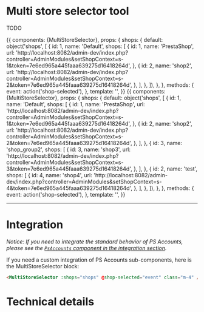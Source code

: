 

<Meta title="Sub-Components|Alerts/Alert multi store selector" component={MultiStoreSelector} decorators={[withKnobs]} />

# Multi store selector tool

TODO

<Story name='One group' height='320px'>
  {{
    components: {MultiStoreSelector},
    props: {
      shops: {
        default: object('shops', [
          {
            id: 1,
            name: 'Default',
            shops: [
              {
                id: 1,
                name: 'PrestaShop',
                url: 'http://localhost:8082/admin-dev/index.php?controller=AdminModules&setShopContext=s-1&token=7e6ed965a445faaa639275d16418264d',
              },
              {
                id: 2,
                name: 'shop2',
                url: 'http://localhost:8082/admin-dev/index.php?controller=AdminModules&setShopContext=s-2&token=7e6ed965a445faaa639275d16418264d',
              },
            ],
          },
        ]),
      },
    },
    methods: {
      event: action('shop-selected'),
    },
    template: '<MultiStoreSelector class="m-4" :shops="shops" @shop-selected="event" />',
  }}
</Story>

<Story name='Multiple groups' height='500px'>
  {{
    components: {MultiStoreSelector},
    props: {
      shops: {
        default: object('shops', [
          {
            id: 1,
            name: 'Default',
            shops: [
              {
                id: 1,
                name: 'PrestaShop',
                url: 'http://localhost:8082/admin-dev/index.php?controller=AdminModules&setShopContext=s-1&token=7e6ed965a445faaa639275d16418264d',
              },
              {
                id: 2,
                name: 'shop2',
                url: 'http://localhost:8082/admin-dev/index.php?controller=AdminModules&setShopContext=s-2&token=7e6ed965a445faaa639275d16418264d',
              },
            ],
          },
          {
            id: 3,
            name: 'shop_group2',
            shops: [
              {
                id: 3,
                name: 'shop3',
                url: 'http://localhost:8082/admin-dev/index.php?controller=AdminModules&setShopContext=s-3&token=7e6ed965a445faaa639275d16418264d',
              },
            ],
          },
          {
            id: 2,
            name: 'test',
            shops: [
              {
                id: 4,
                name: 'shop4',
                url: 'http://localhost:8082/admin-dev/index.php?controller=AdminModules&setShopContext=s-4&token=7e6ed965a445faaa639275d16418264d',
              },
            ],
          },
        ]),
      },
    },
    methods: {
      event: action('shop-selected'),
    },
    template: '<MultiStoreSelector class="m-4" :shops="shops" @shop-selected="event" />',
  }}
</Story>


---
# Integration

_Notice: If you need to integrate the standard behavior of PS Accounts, please see the
[`PsAccounts` component in the integration section](?path=/docs/integration-psaccounts-panel--connected)._

If you need a custom integration of PS Accounts sub-components, here is the MultiStoreSelector block:

```html
<MultiStoreSelector :shops="shops" @shop-selected="event" class="m-4" />
```

# Technical details

<Description of={MultiStoreSelector} />
<Props of={MultiStoreSelector} />
